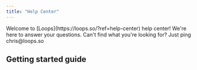 ```yaml
---
title: "Help Center"
---
```


<Tip>
  Welcome to [Loops](https://loops.so/?ref=help-center) help center! We're here
  to answer your questions. Can't find what you're looking for? Just ping
  chris@loops.so
</Tip>

## Getting started guide

<Card title="Start here" icon="play" href="/start-here"></Card>
